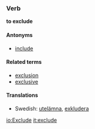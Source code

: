 ===Verb===
'''to exclude'''

====Antonyms====
*[[include]]

====Related terms====
*[[exclusion]]
*[[exclusive]]

====Translations====
*Swedish: [[utelämna]], [[exkludera]]

[[io:Exclude]]
[[it:exclude]]